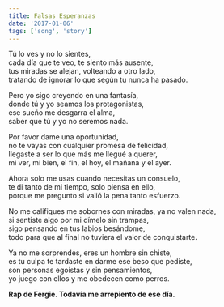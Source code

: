 ```yaml
---
title: Falsas Esperanzas
date: '2017-01-06'
tags: ['song', 'story']
---
```


<div className="italic">
Tú lo ves y no lo sientes,<br/>
cada día que te veo, te siento más ausente,<br/>
tus miradas se alejan, volteando a otro lado,<br/>
tratando de ignorar lo que según tu nunca ha pasado.<br/>

Pero yo sigo creyendo en una fantasía,<br/>
donde tú y yo seamos los protagonistas,<br/>
ese sueño me desgarra el alma,<br/>
saber que tú y yo no seremos nada.<br/>

Por favor dame una oportunidad,<br/>
no te vayas con cualquier promesa de felicidad,<br/>
llegaste a ser lo que más me llegué a querer,<br/>
mi ver, mi bien, el fin, el hoy, el mañana y el ayer.<br/>

Ahora solo me usas cuando necesitas un consuelo,<br/>
te di tanto de mi tiempo, solo piensa en ello,<br/>
porque me pregunto si valió la pena tanto esfuerzo.<br/>

No me califiques me sobornes con miradas, ya no valen nada,<br/>
si sentiste algo por mi dímelo sin trampas,<br/>
sigo pensando en tus labios besándome,<br/>
todo para que al final no tuviera el valor de conquistarte.<br/>

Ya no me sorprendes, eres un hombre sin chiste,<br/>
es tu culpa te tardaste en darme ese beso que pediste,<br/>
son personas egoístas y sin pensamientos,<br/>
yo juego con ellos y me obedecen como perros.<br/>
</div>

**Rap de Fergie. Todavía me arrepiento de ese día.**
